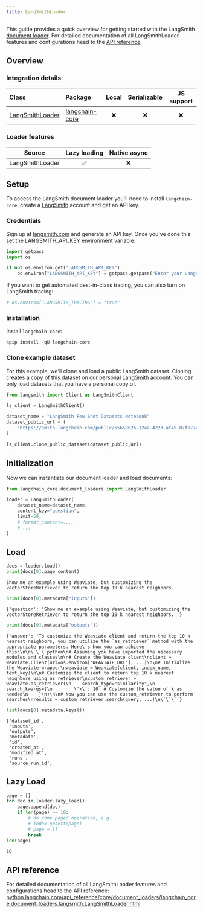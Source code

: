 ```yaml
---
title: LangSmithLoader
---
```


This guide provides a quick overview for getting started with the LangSmith [document loader](https://python.langchain.com/docs/concepts/document_loaders). For detailed documentation of all LangSmithLoader features and configurations head to the [API reference](https://python.langchain.com/api_reference/core/document_loaders/langchain_core.document_loaders.langsmith.LangSmithLoader.html).

## Overview

### Integration details

| Class | Package | Local | Serializable | JS support|
| :--- | :--- | :---: | :---: |  :---: |
| [LangSmithLoader](https://python.langchain.com/api_reference/core/document_loaders/langchain_core.document_loaders.langsmith.LangSmithLoader.html) | [langchain-core](https://python.langchain.com/api_reference/core/index.html) | ❌ | ❌ | ❌ |

### Loader features

| Source | Lazy loading | Native async
| :---: | :---: | :---: |
| LangSmithLoader | ✅ | ❌ |

## Setup

To access the LangSmith document loader you'll need to install `langchain-core`, create a [LangSmith](https://langsmith.com) account and get an API key.

### Credentials

Sign up at [langsmith.com](https://langsmith.com) and generate an API key. Once you've done this set the LANGSMITH_API_KEY environment variable:

```python
import getpass
import os

if not os.environ.get("LANGSMITH_API_KEY"):
    os.environ["LANGSMITH_API_KEY"] = getpass.getpass("Enter your LangSmith API key: ")
```

If you want to get automated best-in-class tracing, you can also turn on LangSmith tracing:

```python
# os.environ["LANGSMITH_TRACING"] = "true"
```

### Installation

Install `langchain-core`:

```python
%pip install -qU langchain-core
```

### Clone example dataset

For this example, we'll clone and load a public LangSmith dataset. Cloning creates a copy of this dataset on our personal LangSmith account. You can only load datasets that you have a personal copy of.

```python
from langsmith import Client as LangSmithClient

ls_client = LangSmithClient()

dataset_name = "LangSmith Few Shot Datasets Notebook"
dataset_public_url = (
    "https://smith.langchain.com/public/55658626-124a-4223-af45-07fb774a6212/d"
)

ls_client.clone_public_dataset(dataset_public_url)
```

## Initialization

Now we can instantiate our document loader and load documents:

```python
from langchain_core.document_loaders import LangSmithLoader

loader = LangSmithLoader(
    dataset_name=dataset_name,
    content_key="question",
    limit=50,
    # format_content=...,
    # ...
)
```

## Load

```python
docs = loader.load()
print(docs[0].page_content)
```

```output
Show me an example using Weaviate, but customizing the vectorStoreRetriever to return the top 10 k nearest neighbors.
```

```python
print(docs[0].metadata["inputs"])
```

```output
{'question': 'Show me an example using Weaviate, but customizing the vectorStoreRetriever to return the top 10 k nearest neighbors. '}
```

```python
print(docs[0].metadata["outputs"])
```

```output
{'answer': 'To customize the Weaviate client and return the top 10 k nearest neighbors, you can utilize the `as_retriever` method with the appropriate parameters. Here\'s how you can achieve this:\n\n\`\`\`python\n# Assuming you have imported the necessary modules and classes\n\n# Create the Weaviate client\nclient = weaviate.Client(url=os.environ["WEAVIATE_URL"], ...)\n\n# Initialize the Weaviate wrapper\nweaviate = Weaviate(client, index_name, text_key)\n\n# Customize the client to return top 10 k nearest neighbors using as_retriever\ncustom_retriever = weaviate.as_retriever(\n    search_type="similarity",\n    search_kwargs={\n        \'k\': 10  # Customize the value of k as needed\n    }\n)\n\n# Now you can use the custom_retriever to perform searches\nresults = custom_retriever.search(query, ...)\n\`\`\`'}
```

```python
list(docs[0].metadata.keys())
```

```output
['dataset_id',
 'inputs',
 'outputs',
 'metadata',
 'id',
 'created_at',
 'modified_at',
 'runs',
 'source_run_id']
```

## Lazy Load

```python
page = []
for doc in loader.lazy_load():
    page.append(doc)
    if len(page) >= 10:
        # do some paged operation, e.g.
        # index.upsert(page)
        # page = []
        break
len(page)
```

```output
10
```

## API reference

For detailed documentation of all LangSmithLoader features and configurations head to the API reference: [python.langchain.com/api_reference/core/document_loaders/langchain_core.document_loaders.langsmith.LangSmithLoader.html](https://python.langchain.com/api_reference/core/document_loaders/langchain_core.document_loaders.langsmith.LangSmithLoader.html)
